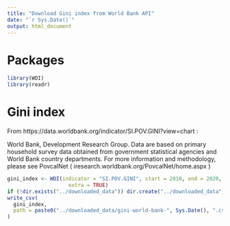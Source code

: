 ```yaml
---
title: "Download Gini index from World Bank API"
date: "`r Sys.Date()`"
output: html_document
---
```


# Packages

```r
library(WDI)
library(readr)
```

# Gini index

From https://data.worldbank.org/indicator/SI.POV.GINI?view=chart :

World Bank, Development Research Group. Data are based on primary household survey data obtained from government statistical agencies and World Bank country departments. For more information and methodology, please see PovcalNet ( iresearch.worldbank.org/PovcalNet/home.aspx )

```r
gini_index <- WDI(indicator = "SI.POV.GINI", start = 2010, end = 2020, 
                    extra = TRUE)
if (!dir.exists("../downloaded_data")) dir.create("../downloaded_data")
write_csv(
  gini_index, 
  path = paste0("../downloaded_data/gini-world-bank-", Sys.Date(), ".csv")
)
```
